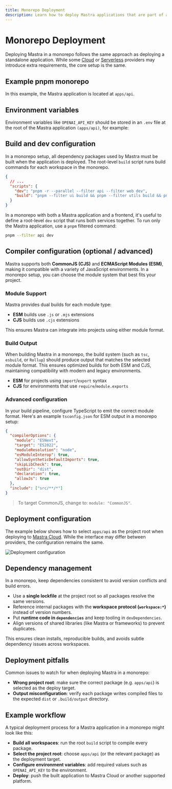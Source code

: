 ```yaml
---
title: Monorepo Deployment
description: Learn how to deploy Mastra applications that are part of a monorepo setup
---
```



# Monorepo Deployment

Deploying Mastra in a monorepo follows the same approach as deploying a standalone application. While some [Cloud](./cloud-providers/) or [Serverless](./serverless-platforms/) providers may introduce extra requirements, the core setup is the same.

## Example pnpm monorepo

In this example, the Mastra application is located at `apps/api`.

<FileTree>
  <FileTree.Folder name="apps" defaultOpen>
    <FileTree.Folder name="api" defaultOpen>
      <FileTree.Folder name=".mastra" defaultOpen>
        <FileTree.Folder name=".build" />
        <FileTree.Folder name="output" />
      </FileTree.Folder>
      <FileTree.Folder name="src" defaultOpen>
        <FileTree.Folder name="mastra" defaultOpen>
          <FileTree.Folder name="agents" />
          <FileTree.Folder name="tools" />
          <FileTree.Folder name="workflows" />
          <FileTree.File name="index.ts" />
        </FileTree.Folder>
      </FileTree.Folder>
      <FileTree.File name="package.json" />
      <FileTree.File name="tsconfig.json" />
    </FileTree.Folder>
    <FileTree.Folder name="web" />
  </FileTree.Folder>
  <FileTree.Folder name="packages" defaultOpen>
    <FileTree.Folder name="ui" />
    <FileTree.Folder name="utils" />
  </FileTree.Folder>
  <FileTree.File name="package.json" />
  <FileTree.File name="pnpm-workspace.yaml" />
</FileTree>

## Environment variables

Environment variables like `OPENAI_API_KEY` should be stored in an `.env` file at the root of the Mastra application `(apps/api)`, for example:

<FileTree>
  <FileTree.Folder name="api" defaultOpen>
    <FileTree.Folder name="src" defaultOpen>
      <FileTree.Folder name="mastra" />
    </FileTree.Folder>
    <FileTree.File name=".env" />
    <FileTree.File name="package.json" />
    <FileTree.File name="tsconfig.json" />
  </FileTree.Folder>
</FileTree>

## Build and dev configuration

In a monorepo setup, all dependency packages used by Mastra must be built when the application is deployed. The root-level `build` script runs build commands for each workspace in the monorepo.

```json filename="package.json"
{
  // ...
  "scripts": {
    "dev": "pnpm -r --parallel --filter api --filter web dev",
    "build": "pnpm --filter ui build && pnpm --filter utils build && pnpm --filter web build && pnpm --filter api build"
  }
}
```

In a monorepo with both a Mastra application and a frontend, it's useful to define a root-level `dev` script that runs both services together. To run only the Mastra application, use a `pnpm` filtered command:

```bash copy
pnpm --filter api dev
```

## Compiler configuration (optional / advanced)

Mastra supports both **CommonJS (CJS)** and **ECMAScript Modules (ESM)**, making it compatible with a variety of JavaScript environments. In a monorepo setup, you can choose the module system that best fits your project.

### Module Support

Mastra provides dual builds for each module type:

- **ESM** builds use `.js` or `.mjs` extensions
- **CJS** builds use `.cjs` extensions

This ensures Mastra can integrate into projects using either module format.

### Build Output

When building Mastra in a monorepo, the build system (such as `tsc`, `esbuild`, or `Rollup`) should produce output that matches the selected module format. This ensures optimized builds for both ESM and CJS, maintaining compatibility with modern and legacy environments.

- **ESM** for projects using `import`/`export` syntax
- **CJS** for environments that use `require`/`module.exports`

### Advanced configuration

In your build pipeline, configure TypeScript to emit the correct module format. Here's an example `tsconfig.json` for ESM output in a monorepo setup:

```json filename="packages/utils/tsconfig.json"
{
  "compilerOptions": {
    "module": "ESNext",
    "target": "ES2022",
    "moduleResolution": "node",
    "esModuleInterop": true,
    "allowSyntheticDefaultImports": true,
    "skipLibCheck": true,
    "outDir": "dist",
    "declaration": true,
    "allowJs": true
  },
  "include": ["src/**/*"]
}
```
> To target CommonJS, change to: `module: "CommonJS"`.

## Deployment configuration

The example below shows how to select `apps/api` as the project root when deploying to [Mastra Cloud](../mastra-cloud/overview.mdx). While the interface may differ between providers, the configuration remains the same.

![Deployment configuration](/image/monorepo/monorepo-mastra-cloud.jpg)

## Dependency management

In a monorepo, keep dependencies consistent to avoid version conflicts and build errors.

- Use a **single lockfile** at the project root so all packages resolve the same versions.
- Reference internal packages with the **workspace protocol (`workspace:*`)** instead of version numbers.
- Put **runtime code in `dependencies`** and keep tooling in `devDependencies`.
- Align versions of shared libraries (like Mastra or frameworks) to prevent duplicates.

This ensures clean installs, reproducible builds, and avoids subtle dependency issues across workspaces.

## Deployment pitfalls

Common issues to watch for when deploying Mastra in a monorepo:

- **Wrong project root**: make sure the correct package (e.g. `apps/api`) is selected as the deploy target.
- **Output misconfiguration**: verify each package writes compiled files to the expected `dist` or `.build/output` directory.

## Example workflow

A typical deployment process for a Mastra application in a monorepo might look like this:

- **Build all workspaces**: run the root `build` script to compile every package.
- **Select the project root**: choose `apps/api` (or the relevant package) as the deployment target.
- **Configure environment variables**: add required values such as `OPENAI_API_KEY` to the environment.
- **Deploy**: push the built application to Mastra Cloud or another supported platform.




